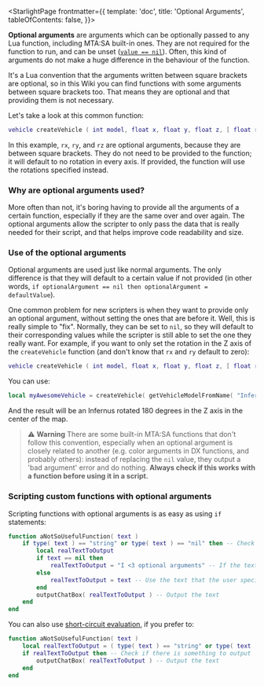 
<StarlightPage frontmatter={{
    template: 'doc',
    title: 'Optional Arguments',
    tableOfContents: false,
}}>

**Optional arguments** are arguments which can be optionally passed to any Lua function, including MTA\:SA built-in ones. They are not required for the function to run, and can be unset ([`value == nil`](/nil)). Often, this kind of arguments do not make a huge difference in the behaviour of the function.

It's a Lua convention that the arguments written between square brackets are optional, so in this Wiki you can find functions with some arguments between square brackets too. That means they are optional and that providing them is not necessary.

Let's take a look at this common function:

```lua
vehicle createVehicle ( int model, float x, float y, float z, [ float rx, float ry, float rz ] )
```

In this example, `rx`, `ry`, and `rz` are optional arguments, because they are between square brackets. They do not need to be provided to the function; it will default to no rotation in every axis. If provided, the function will use the rotations specified instead.

### Why are optional arguments used?

More often than not, it's boring having to provide all the arguments of a certain function, especially if they are the same over and over again. The optional arguments allow the scripter to only pass the data that is really needed for their script, and that helps improve code readability and size.

### Use of the optional arguments

Optional arguments are used just like normal arguments. The only difference is that they will default to a certain value if not provided (in other words, `if optionalArgument == nil then optionalArgument = defaultValue`).

One common problem for new scripters is when they want to provide only an optional argument, without setting the ones that are before it. Well, this is really simple to "fix". Normally, they can be set to `nil`, so they will default to their corresponding values while the scripter is still able to set the one they really want. For example, if you want to only set the rotation in the Z axis of the `createVehicle` function (and don't know that `rx` and `ry` default to zero):

```lua
vehicle createVehicle ( int model, float x, float y, float z, [ float rx, float ry, float rz ] )
```

You can use:

```lua
local myAwesomeVehicle = createVehicle( getVehicleModelFromName( "Infernus" ), 0, 0, 5, nil, nil, 180 )
```

And the result will be an Infernus rotated 180 degrees in the Z axis in the center of the map.

> ⚠️ **Warning**
> There are some built-in MTA\:SA functions that don't follow this convention, especially when an optional argument is closely related to another (e.g. color arguments in DX functions, and probably others): instead of replacing the `nil` value, they output a 'bad argument' error and do nothing.
> **Always check if this works with a function before using it in a script.**

### Scripting custom functions with optional arguments

Scripting functions with optional arguments is as easy as using `if` statements:

```lua
function aNotSoUsefulFunction( text )
    if type( text ) == "string" or type( text ) == "nil" then -- Check if correct arguments have been provided
        local realTextToOutput
        if text == nil then
            realTextToOutput = "I <3 optional arguments" -- If the text is nil (not specified), use a default one
        else
            realTextToOutput = text -- Use the text that the user specified if defined
        end
        outputChatBox( realTextToOutput ) -- Output the text
    end
end
```

You can also use [short-circuit evaluation](http://en.wikipedia.org/wiki/Short-circuit_evaluation), if you prefer to:

```lua
function aNotSoUsefulFunction( text )
    local realTextToOutput = ( type( text ) == "string" or type( text ) == "nil" ) and ( type( text ) == "string" and text or "I <3 optional arguments" ) or nil
    if realTextToOutput then -- Check if there is something to output
        outputChatBox( realTextToOutput ) -- Output the text
    end
end
```

</StarlightPage>
